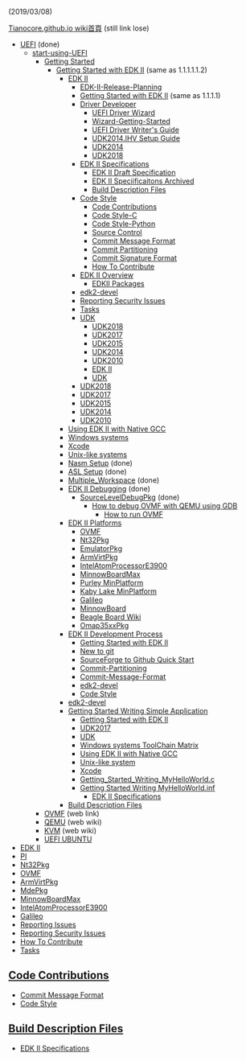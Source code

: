 (2019/03/08)

[[Tianocore.github.io wiki首頁]] (still link lose)
* [[UEFI]] (done)
** [[start-using-UEFI]]
*** [[Getting Started]]
**** [[Getting Started with EDK II]] (same as 1.1.1.1.1.2)
***** [[EDK II]]
****** [[EDK-II-Release-Planning]] 
****** [[Getting Started with EDK II]] (same as 1.1.1.1)
****** [[Driver Developer]]
******* [[UEFI Driver Wizard]]
******* [[Wizard-Getting-Started]]
******* [[UEFI Driver Writer's Guide]]
******* [[UDK2014.IHV Setup Guide]]
******* [[UDK2014]]
******* [[UDK2018]]
****** [[EDK II Specifications]]
******* [[EDK II Draft Specification]]
******* [[EDK II Speciificaitons Archived]]
******* [[Build Description Files]]
****** [[Code Style]]
******* [[Code Contributions]]
******* [[Code Style-C]]
******* [[Code Style-Python]]
******* [[Source Control]]
******* [[Commit Message Format]]
******* [[Commit Partitioning]]
******* [[Commit Signature Format]]
******* [[How To Contribute]]
****** [[EDK II Overview]]
******* [[EDKII Packages]]
****** [[edk2-devel]]
****** [[Reporting Security Issues]]
****** [[Tasks]]
****** [[UDK]]
******* [[UDK2018]]
******* [[UDK2017]]
******* [[UDK2015]] 
******* [[UDK2014]] 
******* [[UDK2010]]
******* [[EDK II]]
******* [[UDK]]
****** [[UDK2018]] 
****** [[UDK2017]] 
****** [[UDK2015]] 
****** [[UDK2014]]
****** [[UDK2010]]
***** [[Using EDK II with Native GCC]]
***** [[Windows systems]] 
***** [[Xcode]]
***** [[Unix-like systems]]
***** [[Nasm Setup]]  (done)
***** [[ASL Setup]] (done)
***** [[Multiple_Workspace]] (done)
***** [[EDK II Debugging]] (done)
****** [[SourceLevelDebugPkg]] (done)
******* [[How to debug OVMF with QEMU using GDB]]
******** [[How to run OVMF]]
***** [[EDK II Platforms]]
****** [[OVMF]]
****** [[Nt32Pkg]]
****** [[EmulatorPkg]]
****** [[ArmVirtPkg]]
****** [[IntelAtomProcessorE3900]]
****** [[MinnowBoardMax]]
****** [[Purley MinPlatform]]
****** [[Kaby Lake MinPlatform]]
****** [[Galileo]]
****** [[MinnowBoard]]
****** [[Beagle Board Wiki]]
****** [[Omap35xxPkg]]
***** [[EDK II Development Process]]
****** [[Getting Started with EDK II]] 
****** [[New to git]]
****** [[SourceForge to Github Quick Start]]
****** [[Commit-Partitioning]]
****** [[Commit-Message-Format]]
****** [[edk2-devel]]
****** [[Code Style]]
***** [[edk2-devel]]
***** [[Getting Started Writing Simple Application]]
****** [[Getting Started with EDK II]]
****** [[UDK2017]]
****** [[UDK]] 
****** [[Windows systems ToolChain Matrix]]
****** [[Using EDK II with Native GCC]]
****** [[Unix-like system]]
****** [[Xcode]]
****** [[Getting_Started_Writing_MyHelloWorld.c]]
****** [[Getting Started Writing MyHelloWorld.inf]]
******* [[EDK II Specifications]]
***** [[Build Description Files]]
*** [http://www.tianocore.org/ovmf/ OVMF] (web link)
*** [https://en.wikipedia.org/wiki/QEMU QEMU] (web wiki)
*** [https://en.wikipedia.org/wiki/kernel-based_Virtual_Machine KVM] (web wiki)
*** [[UEFI UBUNTU]]
* [[EDK II]] 
* [[PI]] 
* [[Nt32Pkg]] 
* [[OVMF]]
* [[ArmVirtPkg]]
* [[MdePkg]] 
* [[MinnowBoardMax]]
* [[IntelAtomProcessorE3900]] 
* [[Galileo]] 
* [[Reporting Issues]]
* [[Reporting Security Issues]]
* [[How To Contribute]] 
* [[Tasks]]

== [[Code Contributions]] ==
* [[Commit Message Format]]
* [[Code Style]]

== [[Build Description Files]] ==
* [[EDK II Specifications]]